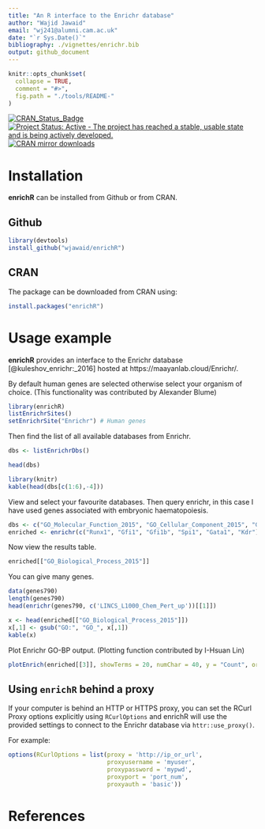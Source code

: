 ```yaml
---
title: "An R interface to the Enrichr database"
author: "Wajid Jawaid"
email: "wj241@alumni.cam.ac.uk"
date: "`r Sys.Date()`"
bibliography: ./vignettes/enrichr.bib
output: github_document
---
```


<!-- README.md is generated from README.Rmd. Please edit that file -->

```r
knitr::opts_chunk$set(
  collapse = TRUE,
  comment = "#>",
  fig.path = "./tools/README-"
)
```

[![CRAN_Status_Badge](https://www.r-pkg.org/badges/version/enrichR)](https://cran.r-project.org/package=enrichR)
[![Project Status: Active - The project has reached a stable, usable state and is being actively developed.](https://www.repostatus.org/badges/latest/active.svg)](https://www.repostatus.org/#active)
[![CRAN mirror downloads](https://cranlogs.r-pkg.org/badges/enrichR)](https://cran.r-project.org/package=enrichR/)

# Installation

**enrichR** can be installed from Github or from CRAN.

## Github

```r
library(devtools)
install_github("wjawaid/enrichR")
```

## CRAN

The package can be downloaded from CRAN using:

```r
install.packages("enrichR")
```

# Usage example

**enrichR** provides an interface to the Enrichr database [@kuleshov_enrichr:_2016] hosted at https://maayanlab.cloud/Enrichr/.  

By default human genes are selected otherwise select your organism of choice. (This functionality was contributed by Alexander Blume)

```r
library(enrichR)
listEnrichrSites()
setEnrichrSite("Enrichr") # Human genes
```

Then find the list of all available databases from Enrichr.

```r
dbs <- listEnrichrDbs()
```

```r
head(dbs)
```

```r
library(knitr)
kable(head(dbs[c(1:6),-4]))
```

View and select your favourite databases. Then query enrichr, in this case I have used genes associated with embryonic haematopoiesis.

```r
dbs <- c("GO_Molecular_Function_2015", "GO_Cellular_Component_2015", "GO_Biological_Process_2015")
enriched <- enrichr(c("Runx1", "Gfi1", "Gfi1b", "Spi1", "Gata1", "Kdr"), dbs)
```

Now view the results table.

```r
enriched[["GO_Biological_Process_2015"]]
```

You can give many genes.
```r
data(genes790)
length(genes790)
head(enrichr(genes790, c('LINCS_L1000_Chem_Pert_up'))[[1]])
```

```r
x <- head(enriched[["GO_Biological_Process_2015"]])
x[,1] <- gsub("GO:", "GO_", x[,1])
kable(x)
```

Plot Enrichr GO-BP output. (Plotting function contributed by I-Hsuan Lin)

```r
plotEnrich(enriched[[3]], showTerms = 20, numChar = 40, y = "Count", orderBy = "P.value")
```

## Using `enrichR` behind a proxy

If your computer is behind an HTTP or HTTPS proxy,
you can set the RCurl Proxy options explicitly using `RCurlOptions` and
enrichR will use the provided settings to connect to the Enrichr database via `httr::use_proxy()`.

For example:

```r
options(RCurlOptions = list(proxy = 'http://ip_or_url',
                            proxyusername = 'myuser',
                            proxypassword = 'mypwd',
                            proxyport = 'port_num',
                            proxyauth = 'basic'))
```

# References
